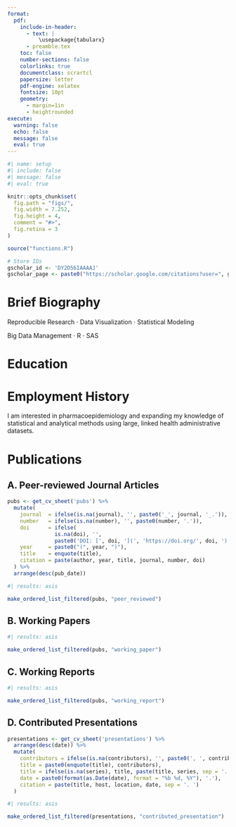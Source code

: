 ```yaml
---
format:
  pdf:
    include-in-header: 
      - text: |
          \usepackage{tabularx}
      - preamble.tex
    toc: false
    number-sections: false
    colorlinks: true
    documentclass: scrartcl
    papersize: letter
    pdf-engine: xelatex
    fontsize: 10pt
    geometry:
      - margin=1in
      - heightrounded
execute:
  warning: false
  echo: false
  message: false
  eval: true
---
```



```r
#| name: setup
#| include: false
#| message: false
#| eval: true

knitr::opts_chunk$set(
  fig.path = "figs/",
  fig.width = 7.252,
  fig.height = 4,
  comment = "#>",
  fig.retina = 3
)

source("functions.R")

# Store IDs
gscholar_id <- 'DY2D56IAAAAJ'
gscholar_page <- paste0("https://scholar.google.com/citations?user=", gscholar_id)
```

\par\centering{\LARGE{Weisi Chen}}
\par\centering{Data Analyst}
\vspace{-5pt}
\par\centering{Kensington, NSW 2033}
\vspace{-5pt}
\par\centering{{\large\Telefon} 0452476995}
\vspace{-5pt}
\par\centering{{\large\Letter} weisi.0816@gmail.com}
\vspace{-5pt}
\par\centering{\href{https://weisichen.org}{weisichen.org}}

\vspace{-10pt}


# Brief Biography

\vspace{-10pt}
\begin{longtable}{llp{15cm}}
I am a data analyst with a background in pharmacy, bringing a unique combination of \\
domain knowledge and analytical expertise to complex health data projects. \\[8pt]

I am highly disciplined, detail-oriented, and driven by a strong passion for \\
reproducible research, statistical analysis, and data visualization. \\
I am proficient in statistical software such as R and SAS, with extensive experience \\
in data cleaning, analysis, visualization, and statistical modelling. \\[8pt]

Over the years, I have worked extensively with large, linked health administrative datasets, \\
gaining expertise in platforms such as SURE, PLIDA, and NHDH. My experience spans nationwide datasets, \\
including hospital admissions, emergency department records, Pharmaceutical Benefits Scheme (PBS) \\
and Medicare Benefits Schedule (MBS) claims, and death registrations. \\[8pt]

I am deeply committed to continuous learning and professional development, \\
always eager to explore new packages, techniques, or skills that enhance my ability \\
to analyze data effectively and deliver meaningful insights.\\[10pt]
\end{longtable}

\vspace{-10pt}


\section*{Professional Interests}
Reproducible Research $\cdot$ Data Visualization $\cdot$ Statistical Modeling

\section*{Skills}
Big Data Management $\cdot$ R $\cdot$ SAS

\vspace{-10pt}

# Education

\begin{longtable}{lll}
\textbf{Sept 2021 -- Mar 2023} & \textbf{The University of New South Wales} & \textbf{M.S. Health Data Science} \\
& & WAM: 88\% (Dissertation: 91\%) \\
\multicolumn{3}{l}{\textit{Dissertation: Changes in atherosclerotic cardiovascular disease risk over time among people living with HIV}} \\[10pt]

\textbf{Mar 2015 -- Mar 2019} & \textbf{The University of Sydney} & \textbf{B.S. Pharmacy} \\
\end{longtable}

# Employment History

\subsection*{Research-focused Positions}

\begin{longtable}{@{}p{3.5cm}p{12cm}@{}}
\textbf{July 2023 -- Present} & 
\textbf{Data Scientist, Sydney Pharmacy School, The University of Sydney, Sydney, NSW}\\[15pt]
{} & \underline{Key Project:} \\[5pt]
& • Mapping multimorbidity disease clusters in older Australians using nationwide linked health administrative datasets.\\[3pt]
& • Built a nationwide dementia cohort linking nationwide hospital admissions, ED presentations, PBS, aged care, and death registration data.\\[15pt]
{} & \underline{Key Responsibilities:} \\[5pt]
& • Critically reviewed literature and drafted analysis plans. \\[3pt]
& • Prepared analysis-ready datasets using SAS from nationwide large linked health administrative datasets, including hospital admissions, ED presentations, PBS, aged care, and death registration data. \\[3pt]
& • Make data visualizations to guide analysis and perform network clustering (using the igraph package in R) for clustering analysis.\\[3pt]
& • Drafted manuscript, abstract, and prepared slides for conference presentation.\\[3pt]
& • Maintained regular communication with project investigators, and implemented feedback in a timely manner. \\[20pt]

\textbf{July 2023 -- Mar 2025} & 
\textbf{Data Scientist, School of Population Health, The University of New South Wales, Sydney, NSW}\\[15pt]
{} & \underline{Key Project:} \\[5pt]
& 1) Aboriginal Community Controlled Ear Health Support System (ACCESS). \\[3pt]
& 2) Evaluation of Sustaining NSW Families (NSW Health). \\[3pt]
& 3) Assisted in building the NSW Child E-Cohort Project Data Platform (Linkage 2), linking the below datasets: \\[5pt]
& \hspace{15pt} • Perinatal Data Collection \\[3pt]
& \hspace{15pt} • Birth Registrations \\[3pt]
& \hspace{15pt} • Hospital Separations \\[3pt]
& \hspace{15pt} • Emergency Department Presentations \\[3pt]
& \hspace{15pt} • Australian Early Development Census \\[3pt]
& \hspace{15pt} • Public School Enrolments \\[3pt]
& \hspace{15pt} • NAPLAN \\[3pt]
& \hspace{15pt} • Child Protection Reports \\[3pt]
& \hspace{15pt} • Out-of-Home Care Placements \\[3pt]
& \hspace{15pt} • Justice Data (Youth and Adult Corrections) \\[3pt]
& \hspace{15pt} • Public Housing Data \\[3pt]
& \hspace{15pt} • Death Registrations / Cause of Death \\[3pt]
{} & \underline{Key Responsibilities:} \\[5pt]
& • Critically reviewing the literature on epidemiological and statistical methods to inform the development of analysis plans. \\[3pt]
& • Drafting data management and data analysis plans, with input from the research team. \\[3pt]
& • Implementing the data management plan to prepare analysis-ready datasets from linked datasets, including data cleaning and manipulation, using SAS. \\[3pt]
& • Performing data visualization and executing logistic regression and inverse probability of treatment weighting (IPTW), using R. \\[3pt]
& • Drafting scientific papers, protocols, and conference abstracts. \\[3pt]
& • Contributing to the project management of research projects to the highest scientific and ethical standards. \\[3pt]
& • Drafting applications and contributing to ongoing reporting to the relevant ethics committees and data custodians for research projects. \\[3pt]
& • Maintaining regular communication with project investigators and Aboriginal community organizations to ensure the program is delivered in a culturally appropriate manner. \\[40pt]

\textbf{Feb 2023 -- Dec 2023} & 
\textbf{Data Scientist / Research Officer, School of Pharmacy, The University of Sydney, Sydney, NSW (FTE 0.4)} \\[15pt]
{} & \underline{Key Project:} \\[5pt]
& • Multi-Agency Data Integration Project (MADIP): \\ [3pt]
& • Investigated high-risk prescribing in older adults using linked PBS and Census data. \\ [20pt]
{} & \underline{Key Responsibilities:} \\[5pt]
& • Critically reviewed exsiting literature and drafted research protocol and data management plan. \\
& • Prepared analysis-ready datasets using SAS. \\
& • Conducted logistic regression and developed models. \\
& • Contributed to publications, abstracts, and reproducible documentation. \\[10pt]
\end{longtable}

\subsection*{Clinical-focused Positions}

\begin{longtable}{@{}p{3.5cm}p{12cm}@{}}
\textbf{Mar 2021 -- Dec 2023} & 
\textbf{Pharmacist in Charge (FTE 0.2), Bondi Junction Pharmacy, Sydney, NSW} \\[3pt]
\textbf{Mar 2021 -- Dec 2023} & 
\textbf{Pharmacist on Duty (FTE 0.4), Blooms the Chemist, Bondi Junction, Sydney, NSW} \\[3pt]
\textbf{Mar 2020 -- Sept 2020} & 
\textbf{Registered Pharmacist, Chemist Warehouse, Double Bay, Sydney, NSW} \\[3pt]
\textbf{Dec 2018 -- Mar 2020} & 
\textbf{Graduate Intern Pharmacist, Chemist Warehouse, Randwick, Sydney, NSW} \\[3pt]
\end{longtable}

\textbf{Key Responsibilities:}
\begin{itemize}
    \item Dispensed medications using pharmacy software while reviewing histories for safe and effective drug use.
    \item Counseled patients on prescriptions, OTC medications, and medical devices.
    \item Supervised and mentored pharmacy students and technicians.
    \item Prepared blister packs for elderly patients to optimize adherence.
    \item Performed blood pressure tests, provided hypertension counseling, and referred patients as needed.
    \item Collaborated with healthcare professionals to optimize patient outcomes.
    \item Reported adverse drug events (ADEs) and medication errors per regulatory guidelines.
\end{itemize}

\section*{Research Interests}

I am interested in pharmacoepidemiology and expanding my knowledge of statistical and analytical methods using large, linked health administrative datasets.



# Publications

<!-- Set spacing in between list -->

\apptocmd{\tightlist}{\setlength{\itemsep}{4pt}}{}{}

\begin{center}
\href{https://scholar.google.com.au/citations?user=iCapTGoAAAAJ\&hl=en}{Google Scholar Profile}
\end{center}

## A. Peer-reviewed Journal Articles

```r
pubs <- get_cv_sheet('pubs') %>%
  mutate(
    journal  = ifelse(is.na(journal), '', paste0('_', journal, '_.')),
    number   = ifelse(is.na(number), '', paste0(number, '.')),
    doi      = ifelse(
               is.na(doi), '',
               paste0('DOI: [', doi, '](', 'https://doi.org/', doi, ')')),
    year     = paste0("(", year, ")"),
    title    = enquote(title),
    citation = paste(author, year, title, journal, number, doi)
  ) %>% 
  arrange(desc(pub_date))
```

```r
#| results: asis

make_ordered_list_filtered(pubs, "peer_reviewed")
```

## B. Working Papers

```r
#| results: asis

make_ordered_list_filtered(pubs, "working_paper")
```

## C. Working Reports

```r
#| results: asis

make_ordered_list_filtered(pubs, "working_report")
```


## D. Contributed Presentations

```r
presentations <- get_cv_sheet('presentations') %>%
  arrange(desc(date)) %>% 
  mutate(
    contributors = ifelse(is.na(contributors), '', paste0(', ', contributors)),,
    title = paste0(enquote(title), contributors),
    title = ifelse(is.na(series), title, paste(title, series, sep = '. ')),
    date = paste0(format(as.Date(date), format = "%b %d, %Y"), '.'),
    citation = paste(title, host, location, date, sep = '. ')
  )

```

```r
#| results: asis

make_ordered_list_filtered(presentations, "contributed_presentation")
```
